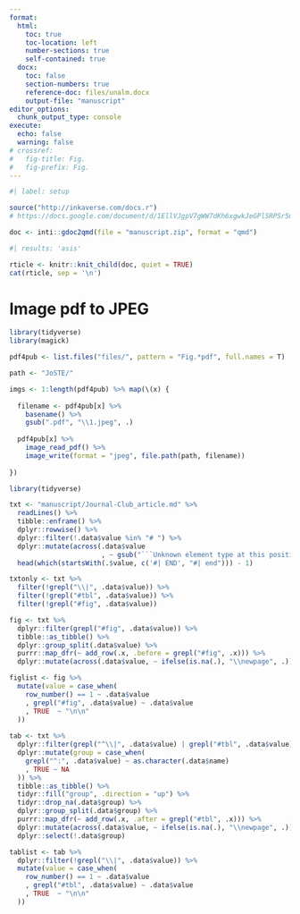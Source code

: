 ```yaml
---
format:
  html:
    toc: true
    toc-location: left
    number-sections: true
    self-contained: true
  docx:
    toc: false
    section-numbers: true
    reference-doc: files/unalm.docx
    output-file: "manuscript"
editor_options: 
  chunk_output_type: console
execute:
  echo: false
  warning: false
# crossref:
#   fig-title: Fig.
#   fig-prefix: Fig.
---
```


```r
#| label: setup

source("http://inkaverse.com/docs.r")
# https://docs.google.com/document/d/1EllVJgpV7gWW7dKh6xgwkJeGPlSRPSr5mn3R1h0msG8/edit#

doc <- inti::gdoc2qmd(file = "manuscript.zip", format = "qmd")
```

```r
#| results: 'asis'

rticle <- knitr::knit_child(doc, quiet = TRUE)
cat(rticle, sep = '\n')
```

# Image pdf to JPEG

```r
library(tidyverse)
library(magick)

pdf4pub <- list.files("files/", pattern = "Fig.*pdf", full.names = T) 

path <- "JoSTE/"

imgs <- 1:length(pdf4pub) %>% map(\(x) {
  
  filename <- pdf4pub[x] %>% 
    basename() %>% 
    gsub(".pdf", "\\1.jpeg", .) 
  
  pdf4pub[x] %>% 
    image_read_pdf() %>% 
    image_write(format = "jpeg", file.path(path, filename))
  
})
```



```r
library(tidyverse)

txt <- "manuscript/Journal-Club_article.md" %>%
  readLines() %>% 
  tibble::enframe() %>%
  dplyr::rowwise() %>% 
  dplyr::filter(!.data$value %in% "# ") %>% 
  dplyr::mutate(across(.data$value
                       , ~ gsub("```Unknown element type at this position: UNSUPPORTED```", "", .))) %>%
  head(which(startsWith(.$value, c('#| END', "#| end"))) - 1)

txtonly <- txt %>% 
  filter(!grepl("\\|", .data$value)) %>% 
  filter(!grepl("#tbl", .data$value)) %>% 
  filter(!grepl("#fig", .data$value))

fig <- txt %>% 
  dplyr::filter(grepl("#fig", .data$value)) %>% 
  tibble::as_tibble() %>% 
  dplyr::group_split(.data$value) %>% 
  purrr::map_dfr(~ add_row(.x, .before = grepl("#fig", .x))) %>% 
  dplyr::mutate(across(.data$value, ~ ifelse(is.na(.), "\\newpage", .))) 

figlist <- fig %>% 
  mutate(value = case_when(
    row_number() == 1 ~ .data$value
    , grepl("#fig", .data$value) ~ .data$value
    , TRUE  ~ "\n\n"
  ))
  
tab <- txt %>% 
  dplyr::filter(grepl("^\\|", .data$value) | grepl("#tbl", .data$value)) %>% 
  dplyr::mutate(group = case_when(
    grepl("^:", .data$value) ~ as.character(.data$name)
    , TRUE ~ NA
  )) %>% 
  tibble::as_tibble() %>% 
  tidyr::fill("group", .direction = "up") %>% 
  tidyr::drop_na(.data$group) %>% 
  dplyr::group_split(.data$group) %>%
  purrr::map_dfr(~ add_row(.x, .after = grepl("#tbl", .x))) %>% 
  dplyr::mutate(across(.data$value, ~ ifelse(is.na(.), "\\newpage", .))) %>% 
  dplyr::select(!.data$group) 

tablist <- tab %>% 
  dplyr::filter(!grepl("\\|", .data$value)) %>% 
  mutate(value = case_when(
    row_number() == 1 ~ .data$value
    , grepl("#tbl", .data$value) ~ .data$value
    , TRUE  ~ "\n\n"
  ))
  

```



